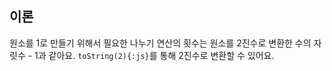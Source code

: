 
## 이론

원소를 1로 만들기 위해서 필요한 나누기 연산의 횟수는 원소를 2진수로 변환한 수의 자릿수 - 1과 같아요.
`toString(2){:js}`를 통해 2진수로 변환할 수 있어요.

<Reduce />
